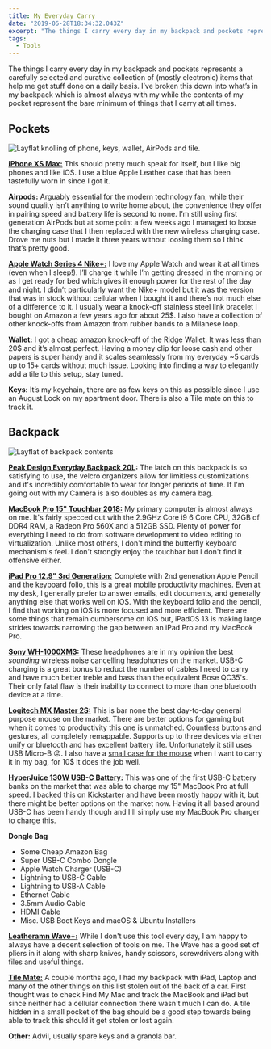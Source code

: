```yaml
---
title: My Everyday Carry
date: "2019-06-28T18:34:32.043Z"
excerpt: "The things I carry every day in my backpack and pockets represents a carefully selected and curative collection of (mostly electronic) items that help me get stuff done on a daily basis. I’ve broken this down into what’s in my backpack which is almost always with my while the contents of my pocket represent the bare minimum of things that I carry at all times."
tags:
  - Tools
---
```


The things I carry every day in my backpack and pockets represents a carefully selected and curative collection of (mostly electronic) items that help me get stuff done on a daily basis. I’ve broken this down into what’s in my backpack which is almost always with my while the contents of my pocket represent the bare minimum of things that I carry at all times.

## Pockets

![Layflat knolling of phone, keys, wallet, AirPods and tile. ](../assets/pocket-edc.png "Thought I would inspire myself with Adam Savage's knolling posts. ")

**[iPhone XS Max:](https://www.apple.com/shop/buy-iphone/iphone-xs)** This should pretty much speak for itself, but I like big phones and like iOS. I use a blue Apple Leather case that has been tastefully worn in since I got it.

**Airpods:** Arguably essential for the modern technology fan, while their sound quality isn’t anything to write home about, the convenience they offer in pairing speed and battery life is second to none. I’m still using first generation AirPods but at some point a few weeks ago I managed to loose the charging case that I then replaced with the new wireless charging case. Drove me nuts but I made it three years without loosing them so I think that’s pretty good. 

**[Apple Watch Series 4 Nike+:](https://www.apple.com/airpods/)** I love my Apple Watch and wear it at all times (even when I sleep!). I’ll charge it while I’m getting dressed in the morning or as I get ready for bed which gives it enough power for the rest of the day and night. I didn’t particularly want the Nike+ model but it was the version that was in stock without cellular when I bought it and there’s not much else of a difference to it. I usually wear a knock-off stainless steel link bracelet I bought on Amazon a few years ago for about 25$. I also have a collection of other knock-offs from Amazon from rubber bands to a Milanese loop. 

**[Wallet:](https://www.amazon.com/gp/product/B074DSWXJZ/ref=ppx_yo_dt_b_asin_title_o02_s00?ie=UTF8&psc=1)** I got a cheap amazon knock-off of the Ridge Wallet. It was less than 20$ and it’s almost perfect. Having a money clip for loose cash and other papers is super handy and it scales seamlessly from my everyday ~5 cards up to 15+ cards without much issue. Looking into finding a way to elegantly add a tile to this setup, stay tuned. 

**Keys:** It’s my keychain, there are as few keys on this as possible since I use an August Lock on my apartment door. There is also a Tile mate on this to track it.

## Backpack

![Layflat of backpack contents](../assets/backpack-edc.png)

**[Peak Design Everyday Backpack 20L](https://www.peakdesign.com/collections/everyday-bags/products/everyday-backpack?variant=9783969284140):** The latch on this backpack is so satisfying to use, the velcro organizers allow for limitless customizations and it's incredibly comfortable to wear for longer periods of time. If I'm going out with my Camera is also doubles as my camera bag.

**[MacBook Pro 15" Touchbar 2018:](https://www.apple.com/shop/buy-mac/macbook-pro)** My primary computer is almost always on me. It's fairly specced out with the 2.9GHz Core i9 6 Core CPU, 32GB of DDR4 RAM, a Radeon Pro 560X and a 512GB SSD. Plenty of power for everything I need to do from software development to video editing to virtualization. Unlike most others, I don't mind the butterfly keyboard mechanism's feel. I don't strongly enjoy the touchbar but I don't find it offensive either. 

**[iPad Pro 12.9" 3rd Generation:](https://www.apple.com/ipad-pro/)** Complete with 2nd generation Apple Pencil and the keyboard folio, this is a great mobile productivity machines. Even at my desk, I generally prefer to answer emails, edit documents, and generally anything else that works well on iOS. With the keyboard folio and the pencil, I find that working on iOS is more focused and more efficient. There are some things that remain cumbersome on iOS but, iPadOS 13 is making large strides towards narrowing the gap between an iPad Pro and my MacBook Pro.

**[Sony WH-1000XM3:](https://www.amazon.com/Sony-Noise-Cancelling-Headphones-WH1000XM3/dp/B07G4MNFS1/ref=sr_1_1_sspa?crid=1RZKXER5SHNFK&keywords=wh1000xm3&qid=1561747173&s=gateway&sprefix=WH1000%2Caps%2C184&sr=8-1-spons&psc=1)** These headphones are in my opinion the best _sounding_ wireless noise cancelling headphones on the market. USB-C charging is a great bonus to reduct the number of cables I need to carry and have much better treble and bass than the equivalent Bose QC35's. Their only fatal flaw is their inability to connect to more than one bluetooth device at a time. 

**[Logitech MX Master 2S:](https://www.amazon.com/Logitech-Wireless-Cross-Computer-Control-Graphite/dp/B071YZJ1G1/ref=sr_1_3?crid=UET778O01329&keywords=mx+master+2s&qid=1561747200&s=gateway&sprefix=mx+matter+2%2Caps%2C184&sr=8-3)** This is bar none the best day-to-day general purpose mouse on the market. There are better options for gaming but when it comes to productivity this one is unmatched. Countless buttons and gestures, all completely remappable. Supports up to three devices via either unify or bluetooth and has excellent battery life. Unfortunately it still uses USB Micro-B 😡. I also have a [small case for the mouse](https://www.amazon.com/Travel-Logitech-Master-Wireless-hermitshell/dp/B01E5BAYWS/ref=sr_1_2_sspa?crid=UET778O01329&keywords=mx+master+2s&qid=1561747200&s=gateway&sprefix=mx+matter+2%2Caps%2C184&sr=8-2-spons&psc=1) when I want to carry it in my bag, for 10$ it does the job well. 

**[HyperJuice 130W USB-C Battery:](https://www.hypershop.com/collections/battery-pack/products/hyperjuice-130w-27000mah-most-powerful-usb-c-battery-pack?variant=19716546527294)** This was one of the first USB-C battery banks on the market that was able to charge my 15" MacBook Pro at full speed. I backed this on Kickstarter and have been mostly happy with it, but there might be better options on the market now. Having it all based around USB-C has been handy though and I'll simply use my MacBook Pro charger to charge this. 

**Dongle Bag**

* Some Cheap Amazon Bag
* Super USB-C Combo Dongle
* Apple Watch Charger (USB-C)
* Lightning to USB-C Cable
* Lightning to USB-A Cable
* Ethernet Cable
* 3.5mm Audio Cable
* HDMI Cable
* Misc. USB Boot Keys and macOS & Ubuntu Installers

**[Leatheramn Wave+:](https://www.leatherman.com/wave-10.html)** While I don't use this tool every day, I am happy to always have a decent selection of tools on me. The Wave has a good set of pliers in it along with sharp knives, handy scissors, screwdrivers along with files and useful things. 

**[Tile Mate:](https://www.thetileapp.com/en-us/store/tiles/mate?utm_campaign=226381254&utm_source=google&utm_medium=cpc&utm_content=200065419824&utm_term=-&adgroup=43107838253&gclid=CjwKCAjw9dboBRBUEiwA7VrrzdTnD427i0lrk83e4MT-f_kxbrejQfp_knQPhLew9Nz57t88JyoaKBoC5EUQAvD_BwE)** A couple months ago, I had my backpack with iPad, Laptop and many of the other things on this list stolen out of the back of a car. First thought was to check Find My Mac and track the MacBook and iPad but since neither had a cellular connection there wasn't much I can do. A tile hidden in a small pocket of the bag should be a good step towards being able to track this should it get stolen or lost again.

**Other:** Advil, usually spare keys and a granola bar.
